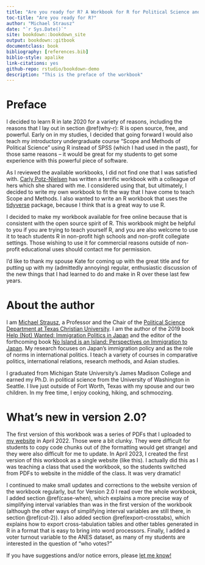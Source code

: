 ```yaml
---
title: "Are you ready for R? A Workbook for R for Political Science and Beyond: Version 2.0"
toc-title: "Are you ready for R?"
author: "Michael Strausz"
date: "`r Sys.Date()`"
site: bookdown::bookdown_site
output: bookdown::gitbook
documentclass: book
bibliography: [references.bib]
biblio-style: apalike
link-citations: yes
github-repo: rstudio/bookdown-demo
description: "This is the preface of the workbook"
---
```


# Preface {.unnumbered}

I decided to learn R in late 2020 for a variety of reasons, including the reasons that I lay out in section \@ref(why-r): R is open source, free, and powerful. Early on in my studies, I decided that going forward I would also teach my introductory undergraduate course "Scope and Methods of Political Science" using R instead of SPSS (which I had used in the past), for those same reasons -- it would be great for my students to get some experience with this powerful piece of software.

As I reviewed the available workbooks, I did not find one that I was satisfied with. <a href="https://www.carlypotznielsen.com/">Carly Potz-Nielsen</a> has written a terrific workbook with a colleague of hers which she shared with me. I considered using that, but ultimately, I decided to write my own workbook to fit the way that I have come to teach Scope and Methods. I also wanted to write an R workbook that uses the <a href="https://www.tidyverse.org/">tidyverse</a> package, because I think that is a great way to use R.

I decided to make my workbook available for free online because that is consistent with the open source spirit of R. This workbook might be helpful to you if you are trying to teach yourself R, and you are also welcome to use it to teach students R in non-profit high schools and non-profit collegiate settings. Those wishing to use it for commercial reasons outside of non-profit educational uses should contact me for permission.

I'd like to thank my spouse Kate for coming up with the great title and for putting up with my (admittedly annoying) regular, enthusiastic discussion of the new things that I had learned to do and make in R over these last few years.

# About the author {.unnumbered}

I am <a href="https://www.michaelstrausz.com/">Michael Strausz</a>, a Professor and the Chair of the <a href="https://addran.tcu.edu/political-science/index.php">Political Science Department at Texas Christian University</a>. I am the author of the 2019 book <a href="https://www.michaelstrausz.com/book">Help (Not) Wanted: Immigration Politics in Japan</a> and the editor of the forthcoming book <a href= "https://uhpress.hawaii.edu/title/no-island-is-an-island-perspectives-on-immigration-to-japan/">No Island is an Island: Perspectives on Immigration to Japan</a>. My research focuses on Japan’s immigration policy and as the role of norms in international politics. I teach a variety of courses in comparative politics, international relations, research methods, and Asian studies. 

I graduated from Michigan State University’s James Madison College and earned my Ph.D. in political science from the University of Washington in Seattle. I live just outside of Fort Worth, Texas with my spouse and our two children. In my free time, I enjoy cooking, hiking, and schmoozing.

# What's new in version 2.0? {.unnumbered}

The first version of this workbook was a series of PDFs that I uploaded to <a href="https://www.michaelstrausz.com/">my website</a> in April 2022. Those were a bit clunky. They were difficult for students to copy code chunks out of (the formatting would get strange) and they were also difficult for me to update. In April 2023, I created the first version of this workbook as a single website (like this). I actually did this as I was teaching a class that used the workbook, so the students switched from PDFs to website in the middle of the class. It was very dramatic!

I continued to make small updates and corrections to the website version of the workbook regularly, but for Version 2.0 I read over the whole workbook, I added section \@ref(case-when), which explains a more precise way of simplifying interval variables than was in the first version of the workbook (although the other ways of simplifying interval variables are still there, in section \@ref(cut-2)). I also added section \@ref(export-crosstabs), which explains how to export cross-tabulation tables and other tables generated in R in a format that is easy to bring into word processors. Finally, I added a voter turnout variable to the ANES dataset, as many of my students are interested in the question of "who votes?" 

If you have suggestions and/or notice errors, please <a href="https://www.michaelstrausz.com/contact">let me know!</a>